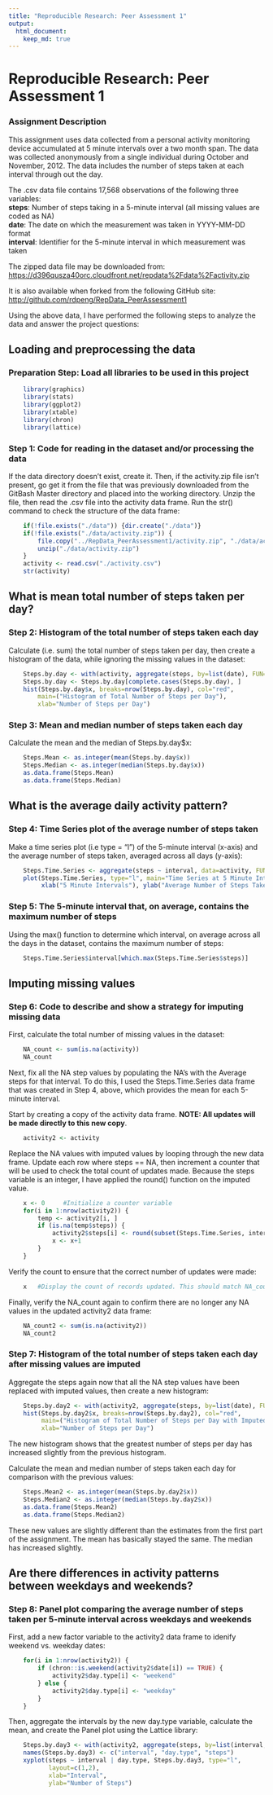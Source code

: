 ```yaml
---
title: "Reproducible Research: Peer Assessment 1"
output: 
  html_document:
    keep_md: true
---
```


# Reproducible Research: Peer Assessment 1

### Assignment Description

This assignment uses data collected from a personal activity monitoring device accumulated at 5 minute intervals over a two month span.  The data was collected anonymously from a single individual during October and November, 2012.  The data includes the number of steps taken at each interval through out the day.

The .csv data file contains 17,568 observations of the following three variables:  
**steps**: Number of steps taking in a 5-minute interval (all missing values are coded as NA)  
**date**: The date on which the measurement was taken in YYYY-MM-DD format  
**interval**: Identifier for the 5-minute interval in which measurement was taken

The zipped data file may be downloaded from: <https://d396qusza40orc.cloudfront.net/repdata%2Fdata%2Factivity.zip>  

It is also available when forked from the following GitHub site: <http://github.com/rdpeng/RepData_PeerAssessment1>

Using the above data, I have performed the following steps to analyze the data and answer the project questions:

## Loading and preprocessing the data
### Preparation Step: Load all libraries to be used in this project
```r
    library(graphics)
    library(stats)
    library(ggplot2)
    library(xtable)
    library(chron)
    library(lattice)
```

### Step 1: Code for reading in the dataset and/or processing the data
If the data directory doesn't exist, create it.  Then, if the activity.zip file 
isn't present, go get it from the file that was previously downloaded from the 
GitBash Master directory and placed into the working directory. Unzip the file, then 
read the .csv file into the activity data frame.  Run the str() command to check the structure of the data frame:
```r
    if(!file.exists("./data")) {dir.create("./data")}
    if(!file.exists("./data/activity.zip")) {
        file.copy("../RepData_PeerAssessment1/activity.zip", "./data/activity.zip")
        unzip("./data/activity.zip")
    }
    activity <- read.csv("./activity.csv")
    str(activity)
```
## What is mean total number of steps taken per day?
### Step 2: Histogram of the total number of steps taken each day  
Calculate (i.e. sum) the total number of steps taken per day, then create a histogram of the data, while ignoring the missing values in the dataset:

```r
    Steps.by.day <- with(activity, aggregate(steps, by=list(date), FUN="sum"))
    Steps.by.day <- Steps.by.day[complete.cases(Steps.by.day), ]
    hist(Steps.by.day$x, breaks=nrow(Steps.by.day), col="red", 
        main=("Histogram of Total Number of Steps per Day"), 
        xlab="Number of Steps per Day")
```

### Step 3: Mean and median number of steps taken each day  
Calculate the mean and the median of Steps.by.day$x:

```r
    Steps.Mean <- as.integer(mean(Steps.by.day$x))
    Steps.Median <- as.integer(median(Steps.by.day$x))
    as.data.frame(Steps.Mean)
    as.data.frame(Steps.Median)
```
## What is the average daily activity pattern?
### Step 4: Time Series plot of the average number of steps taken  
Make a time series plot (i.e type = "l") of the 5-minute interval (x-axis) 
and the average number of steps taken, averaged across all days (y-axis):

```r
    Steps.Time.Series <- aggregate(steps ~ interval, data=activity, FUN="mean")
    plot(Steps.Time.Series, type="l", main="Time Series at 5 Minute Intervals",
         xlab("5 Minute Intervals"), ylab("Average Number of Steps Taken"))
```

### Step 5: The 5-minute interval that, on average, contains the maximum number of steps  
Using the max() function to determine which interval, on average across all the days in the dataset, contains the maximum number of steps:

```r
    Steps.Time.Series$interval[which.max(Steps.Time.Series$steps)]
```
## Imputing missing values
### Step 6: Code to describe and show a strategy for imputing missing data  
First, calculate the total number of missing values in the dataset:

```r
    NA_count <- sum(is.na(activity))
    NA_count
``` 

Next, fix all the NA step values by populating the NA's with the Average steps for that interval. To do this, I used the Steps.Time.Series data frame that was created in Step 4, above, which provides the mean for each 5-minute interval. 

Start by creating a copy of the activity data frame. **NOTE: All updates will be made directly to this new copy**.
```r
    activity2 <- activity
```

Replace the NA values with imputed values by looping through the new data frame.  Update each row where steps == NA, then increment a counter that will be used to check the total count of updates made.  Because the steps variable is an integer, I have applied the round() function on the imputed value.

```r
    x <- 0     #Initialize a counter variable
    for(i in 1:nrow(activity2)) {
        temp <- activity2[i, ]
        if (is.na(temp$steps)) {
            activity2$steps[i] <- round(subset(Steps.Time.Series, interval == temp$interval)$steps)
            x <- x+1
        }   
    }        
```

Verify the count to ensure that the correct number of updates were made:

```r
    x   #Display the count of records updated. This should match NA_count 
```

Finally, verify the NA_count again to confirm there are no longer any NA values in the updated activity2 data frame:

```r
    NA_count2 <- sum(is.na(activity2))
    NA_count2
```    

### Step 7: Histogram of the total number of steps taken each day after missing values are imputed  
Aggregate the steps again now that all the NA step values have been replaced with imputed values, then create a new histogram:

```r
    Steps.by.day2 <- with(activity2, aggregate(steps, by=list(date), FUN="sum"))
    hist(Steps.by.day2$x, breaks=nrow(Steps.by.day2), col="red", 
         main=("Histogram of Total Number of Steps per Day with Imputed Values"), 
         xlab="Number of Steps per Day")
```    

The new histogram shows that the greatest number of steps per day has increased slightly from the previous histogram.

Calculate the mean and median number of steps taken each day for comparison with the previous values:    

```r
    Steps.Mean2 <- as.integer(mean(Steps.by.day2$x))
    Steps.Median2 <- as.integer(median(Steps.by.day2$x))
    as.data.frame(Steps.Mean2)
    as.data.frame(Steps.Median2)
``` 

These new values are slightly different than the estimates from the first part of the assignment.  The mean has basically stayed the same. The median has increased slightly.

## Are there differences in activity patterns between weekdays and weekends?
### Step 8: Panel plot comparing the average number of steps taken per 5-minute interval across weekdays and weekends

First, add a new factor variable to the activity2 data frame to idenify weekend vs. weekday dates:

```r
    for(i in 1:nrow(activity2)) {
        if (chron::is.weekend(activity2$date[i]) == TRUE) {
            activity2$day.type[i] <- "weekend"
        } else {
            activity2$day.type[i] <- "weekday"
        }
    }        
```  

Then, aggregate the intervals by the new day.type variable, calculate the mean, and create the Panel plot using the Lattice library:

```r
    Steps.by.day3 <- with(activity2, aggregate(steps, by=list(interval, day.type), FUN="mean"))
    names(Steps.by.day3) <- c("interval", "day.type", "steps")
    xyplot(steps ~ interval | day.type, Steps.by.day3, type="l", 
           layout=c(1,2),
           xlab="Interval",
           ylab="Number of Steps")
```

